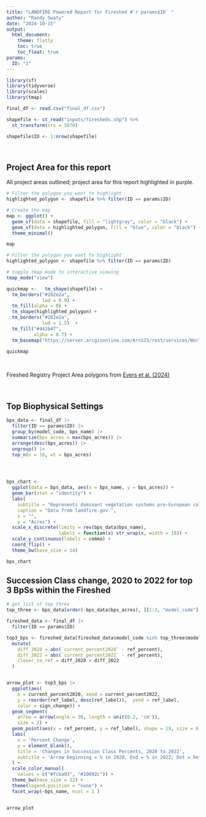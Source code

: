 ```yaml
---
title: "LANDFIRE Powered Report for Fireshed #`r params$ID` "
author: "Randy Swaty"
date: "2024-10-15"
output:
  html_document:
    theme: flatly
    toc: true
    toc_float: true
params:
  ID: "1"
---
```


<style type="text/css">
.main-container {
  max-width: 100% !important;
  margin: auto;
}
</style>


```r

library(sf)
library(tidyverse)
library(scales)
library(tmap)

final_df <- read.csv("final_df.csv")

shapefile <- st_read("inputs/firesheds.shp") %>% 
  st_transform(crs = 5070) 

shapefile$ID <- 1:nrow(shapefile)

```

<br>

## Project Area for this report

All project areas outlined; project area for this report highlighted in purple.

```r

# Filter the polygon you want to highlight
highlighted_polygon <- shapefile %>% filter(ID == params$ID)

# Create the map
map <- ggplot() +
  geom_sf(data = shapefile, fill = "lightgray", color = "black") +
  geom_sf(data = highlighted_polygon, fill = "blue", color = "black") +
  theme_minimal()

map
```


```r


# Filter the polygon you want to highlight
highlighted_polygon <- shapefile %>% filter(ID == params$ID)

# toggle tmap mode to interactive viewing
tmap_mode("view")

quickmap <-   tm_shape(shapefile) +
  tm_borders("#282e2a",
             lwd = 0.9) +
  tm_fill(alpha = 0) +
  tm_shape(highlighted_polygon) +
  tm_borders("#282e2a",
             lwd = 1.5)  +
  tm_fill("#442b4f",
          alpha = 0.7) +
  tm_basemap('https://server.arcgisonline.com/ArcGIS/rest/services/World_Topo_Map/MapServer/tile/{z}/{y}/{x}') 

quickmap
```

<br>

Fireshed Registry Project Area polygons from [Evers et al. (2024)](https://www.fs.usda.gov/rds/archive/catalog/RDS-2020-0054-3){target="blank"}

<br>


## Top Biophysical Settings


```r

bps_data <- final_df |>
  filter(ID == params$ID) |>
  group_by(model_code, bps_name) |>
  summarize(bps_acres = max(bps_acres)) |>
  arrange(desc(bps_acres)) |>
  ungroup() |>
  top_n(n = 10, wt = bps_acres) 




bps_chart <- 
  ggplot(data = bps_data, aes(x = bps_name, y = bps_acres)) +
  geom_bar(stat = "identity") +
  labs(
    subtitle = "Represents dominant vegetation systems pre-European colonization",
    caption = "Data from landfire.gov.",
    x = "",
    y = "Acres") +
  scale_x_discrete(limits = rev(bps_data$bps_name),
                   labels = function(x) str_wrap(x, width = 18)) +
  scale_y_continuous(labels = comma) +
  coord_flip() +
  theme_bw(base_size = 14)

bps_chart

```




## Succession Class change, 2020 to 2022 for top 3 BpSs within the Fireshed

```r

# get list of top three
top_three <- bps_data[order(-bps_data$bps_acres), ][1:3, "model_code"]

fireshed_data <- final_df |>
  filter(ID == params$ID) 

top3_bps <- fireshed_data[fireshed_data$model_code %in% top_three$model_code, ] |>
  mutate(
    diff_2020 = abs(`current_percent2020` - ref_percent),
    diff_2022 = abs(`current_percent2022` - ref_percent),
    closer_to_ref = diff_2020 > diff_2022
  )


arrow_plot <- top3_bps |> 
  ggplot(aes(
    x = current_percent2020, xend = current_percent2022, 
    y = reorder(ref_label, desc(ref_label)),  yend = ref_label,
    color = sign_change)) +
  geom_segment(
    arrow = arrow(angle = 30, length = unit(0.2, 'cm')),
    size = 2) +
  geom_point(aes(x = ref_percent, y = ref_label), shape = 19, size = 6, color = 'black') +
  labs(
    x = 'Percent Change', 
    y = element_blank(),
    title = 'Changes in Succession Class Percents, 2020 to 2022',
    subtitle = 'Arrow beginning = % in 2020, End = % in 2022; Dot = Reference %'
  ) +
  scale_color_manual(
    values = c("#fcba03", "#10692c")) +
  theme_bw(base_size = 12) + 
  theme(legend.position = "none") +
  facet_wrap(~bps_name, ncol = 1 )


arrow_plot



```


